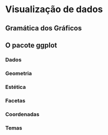 # Visualização de dados {#ch-dataviz}

## Gramática dos Gráficos

## O pacote ggplot

### Dados

### Geometria

### Estética

### Facetas

### Coordenadas

### Temas